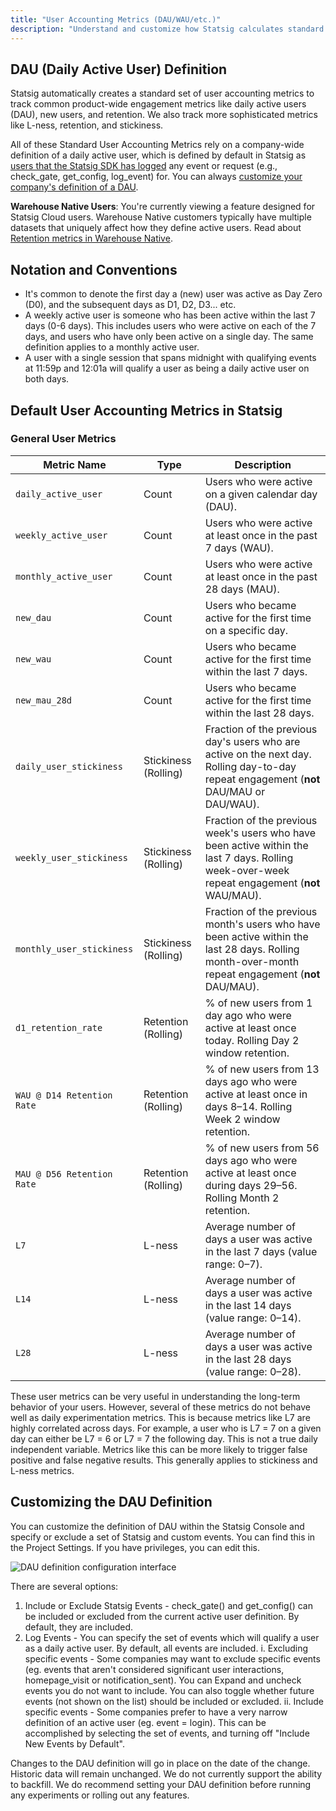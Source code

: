 ```yaml
---
title: "User Accounting Metrics (DAU/WAU/etc.)"
description: "Understand and customize how Statsig calculates standard user engagement metrics like DAU, retention, and stickiness."
---
```


## DAU (Daily Active User) Definition

Statsig automatically creates a standard set of user accounting metrics to track common product-wide engagement metrics like daily active users (DAU), new users, and retention.  We also track more sophisticated metrics like L-ness, retention, and stickiness. 

All of these Standard User Accounting Metrics rely on a company-wide definition of a daily active user, which is defined by default in Statsig as [users that the Statsig SDK has logged](/concepts/user) any event or request (e.g., check_gate, get_config, log_event) for. You can always [customize your company's definition of a DAU](#customizing-the-dau-definition).


<Info>**Warehouse Native Users**: You're currently viewing a feature designed for Statsig Cloud users. Warehouse Native customers typically have multiple datasets that uniquely affect how they define active users. Read about [Retention metrics in Warehouse Native](/statsig-warehouse-native/metrics/retention).</Info>

## Notation and Conventions
- It's common to denote the first day a (new) user was active as Day Zero (D0), and the subsequent days as D1, D2, D3... etc.
- A weekly active user is someone who has been active within the last 7 days (0-6 days).  This includes users who were active on each of the 7 days, and users who have only been active on a single day.  The same definition applies to a monthly active user.
- A user with a single session that spans midnight with qualifying events at 11:59p and 12:01a will qualify a user as being a daily active user on both days.

## Default User Accounting Metrics in Statsig

### General User Metrics

| **Metric Name**              | **Type**           | **Description** |
|-----------------------------|--------------------|-------------------------------|
| `daily_active_user`         | Count              | Users who were active on a given calendar day (DAU). |
| `weekly_active_user`        | Count              | Users who were active at least once in the past 7 days (WAU). |
| `monthly_active_user`       | Count              | Users who were active at least once in the past 28 days (MAU). |
| `new_dau`                   | Count              | Users who became active for the first time on a specific day. |
| `new_wau`                   | Count              | Users who became active for the first time within the last 7 days. |
| `new_mau_28d`               | Count              | Users who became active for the first time within the last 28 days. |
| `daily_user_stickiness`     | Stickiness (Rolling) | Fraction of the previous day's users who are active on the next day. Rolling day-to-day repeat engagement (**not** DAU/MAU or DAU/WAU). |
| `weekly_user_stickiness`    | Stickiness (Rolling) | Fraction of the previous week's users who have been active within the last 7 days. Rolling week-over-week repeat engagement (**not** WAU/MAU). |
| `monthly_user_stickiness`   | Stickiness (Rolling) | Fraction of the previous month's users who have been active within the last 28 days. Rolling month-over-month repeat engagement (**not** DAU/MAU). |
| `d1_retention_rate`         | Retention (Rolling)| % of new users from 1 day ago who were active at least once today. Rolling Day 2 window retention. |
| `WAU @ D14 Retention Rate`  | Retention (Rolling)| % of new users from 13 days ago who were active at least once in days 8–14. Rolling Week 2 window retention. |
| `MAU @ D56 Retention Rate`  | Retention (Rolling) | % of new users from 56 days ago who were active at least once during days 29–56. Rolling Month 2 retention. |
| `L7`                        | L-ness         | Average number of days a user was active in the last 7 days (value range: 0–7). |
| `L14`                       | L-ness         | Average number of days a user was active in the last 14 days (value range: 0–14). |
| `L28`                       | L-ness         | Average number of days a user was active in the last 28 days (value range: 0–28). |


These user metrics can be very useful in understanding the long-term behavior of your users.  However, several of these metrics do not behave well as daily experimentation metrics.  This is because metrics like L7 are highly correlated across days.  For example, a user who is L7 = 7 on a given day can either be L7 = 6 or L7 = 7 the following day.  This is not a true daily independent variable.  Metrics like this can be more likely to trigger false positive and false negative results.  This generally applies to stickiness and L-ness metrics.

## Customizing the DAU Definition

You can customize the definition of DAU within the Statsig Console and specify or exclude a set of Statsig and custom events.  You can find this in the Project Settings. If you have privileges, you can edit this.

<Frame>
  <img src="https://github.com/user-attachments/assets/8239e1f5-133c-4ae2-914a-df5864159ccf" alt="DAU definition configuration interface" />
</Frame>


There are several options:
1. Include or Exclude Statsig Events - check_gate() and get_config() can be included or excluded from the current active user definition.  By default, they are included.
2. Log Events - You can specify the set of events which will qualify a user as a daily active user.  By default, all events are included.
  i. Excluding specific events - Some companies may want to exclude specific events (eg. events that aren't considered significant user interactions, homepage_visit or notification_sent).  You can Expand and uncheck events you do not want to include.  You can also toggle whether future events (not shown on the list) should be included or excluded.
  ii. Include specific events - Some companies prefer to have a very narrow definition of an active user (eg. event = login).  This can be accomplished by selecting the set of events, and turning off "Include New Events by Default".

Changes to the DAU definition will go in place on the date of the change.  Historic data will remain unchanged.  We do not currently support the ability to backfill.  We do recommend setting your DAU definition before running any experiments or rolling out any features.
